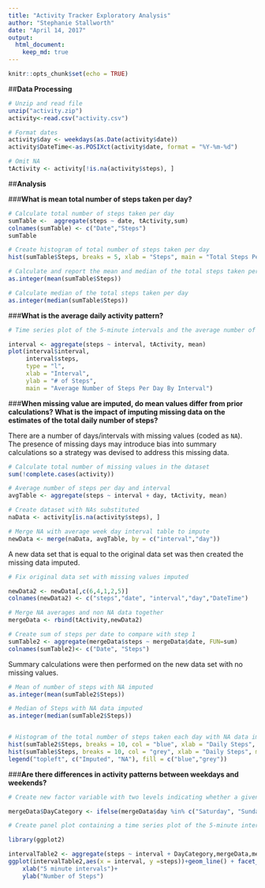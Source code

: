 ---
title: "Activity Tracker Exploratory Analysis"
author: "Stephanie Stallworth"
date: "April 14, 2017"
output: 
  html_document: 
    keep_md: true
---

```{r setup, include=FALSE, comment = ""}
knitr::opts_chunk$set(echo = TRUE)
```

##**Data Processing**
```{r,comment=""}
# Unzip and read file
unzip("activity.zip")
activity<-read.csv("activity.csv")

# Format dates
activity$day <- weekdays(as.Date(activity$date))
activity$DateTime<-as.POSIXct(activity$date, format = "%Y-%m-%d")

# Omit NA
tActivity <- activity[!is.na(activity$steps), ]
```


##**Analysis**

###**What is mean total number of steps taken per day?**

```{r,comment =""}
# Calculate total number of steps taken per day
sumTable <-  aggregate(steps ~ date, tActivity,sum)
colnames(sumTable) <- c("Date","Steps")
sumTable

# Create histogram of total number of steps taken per day
hist(sumTable$Steps, breaks = 5, xlab = "Steps", main = "Total Steps Per Day", col = "blue")

# Calculate and report the mean and median of the total steps taken per day
as.integer(mean(sumTable$Steps))

# Calculate median of the total steps taken per day
as.integer(median(sumTable$Steps))
```
###**What is the average daily activity pattern?**

```{r}
# Time series plot of the 5-minute intervals and the average number of steps taken, averaged across all days

interval <- aggregate(steps ~ interval, tActivity, mean)
plot(interval$interval, 
     interval$steps, 
     type = "l",
     xlab = "Interval",
     ylab = "# of Steps",
     main = "Average Number of Steps Per Day By Interval")
```

###**When missing value are imputed, do mean values differ from prior calculations? What is the impact of imputing missing data on the estimates of the total daily number of steps?**

There are a number of days/intervals with missing values (coded as `NA`). The presence of missing days may introduce bias into summary calculations so a strategy was devised to address this missing data.

```{r, comment =""}
# Calculate total number of missing values in the dataset 
sum(!complete.cases(activity))

# Average number of steps per day and interval
avgTable <- aggregate(steps ~ interval + day, tActivity, mean)

# Create dataset with NAs substituted
naData <- activity[is.na(activity$steps), ]

# Merge NA with average week day interval table to impute
newData <- merge(naData, avgTable, by = c("interval","day"))

```


A new data set that is equal to the original data set was then created the missing data imputed.
```{r,comment=""}
# Fix original data set with missing values imputed

newData2 <- newData[,c(6,4,1,2,5)]
colnames(newData2) <- c("steps","date", "interval","day","DateTime")

# Merge NA averages and non NA data together
mergeData <- rbind(tActivity,newData2)

# Create sum of steps per date to compare with step 1
sumTable2 <- aggregate(mergeData$steps ~ mergeData$date, FUN=sum)
colnames(sumTable2)<- c("Date", "Steps")
```

Summary calculations were then performed on the new data set with no missing values.

```{r, comment=""}
# Mean of number of steps with NA imputed
as.integer(mean(sumTable2$Steps))

# Median of Steps with NA data imputed
as.integer(median(sumTable2$Steps))


# Histogram of the total number of steps taken each day with NA data imputed
hist(sumTable2$Steps, breaks = 10, col = "blue", xlab = "Daily Steps", main = "Total Steps In A Day")
hist(sumTable$Steps, breaks = 10, col = "grey", xlab = "Daily Steps", main = "Total Steps In A Day", add=T) 
legend("topleft", c("Imputed", "NA"), fill = c("blue","grey"))
```

###**Are there differences in activity patterns between weekdays and weekends?**

```{r}
# Create new factor variable with two levels indicating whether a given date is a weekday or weekend day.

mergeData$DayCategory <- ifelse(mergeData$day %in% c("Saturday", "Sunday"), "Weekend", "Weekday")

# Create panel plot containing a time series plot of the 5-minute intervals and the average number of steps taken, averaged across all weekday days or weekend days.

library(ggplot2)

intervalTable2 <- aggregate(steps ~ interval + DayCategory,mergeData,mean)
ggplot(intervalTable2,aes(x = interval, y =steps))+geom_line() + facet_grid(DayCategory~.)+
    xlab("5 minute intervals")+
    ylab("Number of Steps")

```



